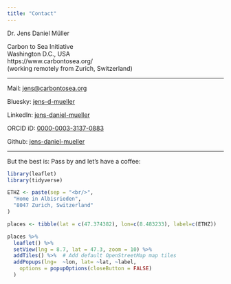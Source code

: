 ```yaml
---
title: "Contact"
---
```



Dr. Jens Daniel M&uuml;ller  

Carbon to Sea Initiative  
Washington D.C., USA  
https://www.carbontosea.org/  
(working remotely from Zurich, Switzerland)

***

Mail: [jens@carbontosea.org](mailto:jens@carbontosea.org)  

Bluesky: [jens-d-mueller](https://bsky.app/profile/jens-d-mueller.bsky.social)

LinkedIn:  [jens-daniel-mueller](https://www.linkedin.com/in/jens-daniel-mueller/)

ORCID iD: [0000-0003-3137-0883](https://orcid.org/0000-0003-3137-0883)

Github: [jens-daniel-mueller](https://github.com/jens-daniel-mueller)

***

But the best is: Pass by and let's have a coffee:

```r
library(leaflet)
library(tidyverse)

ETHZ <- paste(sep = "<br/>",
  "Home in Albisrieden",
  "8047 Zurich, Switzerland"
)

places <- tibble(lat = c(47.374382), lon=c(8.483233), label=c(ETHZ))

places %>% 
  leaflet() %>%
  setView(lng = 8.7, lat = 47.3, zoom = 10) %>% 
  addTiles() %>%  # Add default OpenStreetMap map tiles
  addPopups(lng=  ~lon, lat= ~lat, ~label,
    options = popupOptions(closeButton = FALSE)
  )

```

